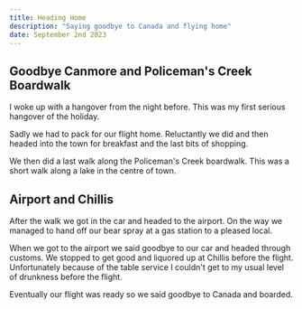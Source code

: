 ```yaml
---
title: Heading Home
description: "Saying goodbye to Canada and flying home"
date: September 2nd 2023
---
```


## Goodbye Canmore and Policeman's Creek Boardwalk

I woke up with a hangover from the night before. This was my first serious hangover of the holiday.

Sadly we had to pack for our flight home. Reluctantly we did and then headed into the town for breakfast and the last bits of shopping.

We then did a last walk along the Policeman's Creek boardwalk. This was a short walk along a lake in the centre of town.

## Airport and Chillis

After the walk we got in the car and headed to the airport. On the way we managed to hand off our bear spray at a gas station to a pleased local.

When we got to the airport we said goodbye to our car and headed through customs. We stopped to get good and liquored up at Chillis before the flight. Unfortunately because of the table service I couldn't get to my usual level of drunkness before the flight.

Eventually our flight was ready so we said goodbye to Canada and boarded.
